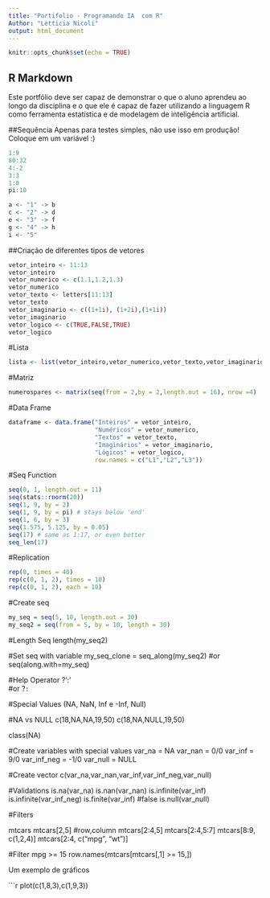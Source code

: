 ```yaml
---
title: "Portifolio - Programando IA  com R"
Author: "Letticia Nicoli"
output: html_document
---
```


```r
knitr::opts_chunk$set(echo = TRUE)
```

## R Markdown
Este portfólio deve  ser capaz de  demonstrar o que o aluno aprendeu ao longo da disciplina e o que ele  é capaz de fazer utilizando a linguagem R como ferramenta estatística e de modelagem de inteligência artificial.


##Sequência
Apenas para testes simples, não use isso em produção! 
Coloque em um variável :)
```r
1:9
80:32
4:-2
3:3
1:0
pi:10
```

```r
a <- "1" -> b
c <- "2" -> d
e <- "3" -> f
g <- "4" -> h
i <- "5"
```


##Criação de diferentes tipos de vetores
```r
vetor_inteiro <- 11:13
vetor_inteiro
vetor_numerico <- c(1.1,1.2,1.3)
vetor_numerico
vetor_texto <- letters[11:13]
vetor_texto
vetor_imaginario <- c((1+1i), (1+2i),(1+1i))
vetor_imaginario
vetor_logico <- c(TRUE,FALSE,TRUE)
vetor_logico
```

#Lista
```r
lista <- list(vetor_inteiro,vetor_numerico,vetor_texto,vetor_imaginario,vetor_logico)
```

#Matriz
```r
numerospares <- matrix(seq(from = 2,by = 2,length.out = 16), nrow =4)
```

#Data Frame
```r
dataframe <- data.frame("Inteiros" = vetor_inteiro, 
                        "Numéricos" = vetor_numerico,
                        "Textos" = vetor_texto,
                        "Imaginários" = vetor_imaginario,
                        "Lógicos" = vetor_logico, 
                        row.names = c("L1","L2","L3"))
```

#Seq Function
```r
seq(0, 1, length.out = 11)
seq(stats::rnorm(20))
seq(1, 9, by = 2)
seq(1, 9, by = pi) # stays below 'end'
seq(1, 6, by = 3)
seq(1.575, 5.125, by = 0.05)
seq(17) # same as 1:17, or even better
seq_len(17)
```

#Replication
```r
rep(0, times = 40)
rep(c(0, 1, 2), times = 10)
rep(c(0, 1, 2), each = 10)
```

#Create seq 
```r
my_seq = seq(5, 10, length.out = 30)
my_seq2 = seq(from = 5, by = 10, length = 30)
```

#Length Seq
length(my_seq2)

#Set seq with variable
my_seq_clone = seq_along(my_seq2)
#or
seq(along.with=my_seq)

#Help Operator
?':'   
#or
?`:`

#Special Values (NA, NaN, Inf e -Inf, Null)

#NA vs NULL
c(18,NA,NA,19,50)
c(18,NA,NULL,19,50)

class(NA)

#Create variables with special values
var_na = NA
var_nan = 0/0
var_inf = 9/0
var_inf_neg = -1/0
var_null = NULL

#Create vector
c(var_na,var_nan,var_inf,var_inf_neg,var_null)

#Validations
is.na(var_na)
is.nan(var_nan)
is.infinite(var_inf)
is.infinite(var_inf_neg)
is.finite(var_inf) #false
is.null(var_null)

#Filters

mtcars
mtcars[2,5] #row,column
mtcars[2:4,5]
mtcars[2:4,5:7]
mtcars[8:9, c(1,2,4)]
mtcars[2:4, c("mpg", "wt")]

#Filter mpg >= 15
row.names(mtcars[mtcars[,1] >= 15,])


Um exemplo de gráficos

```r
plot(c(1,8,3),c(1,9,3))


